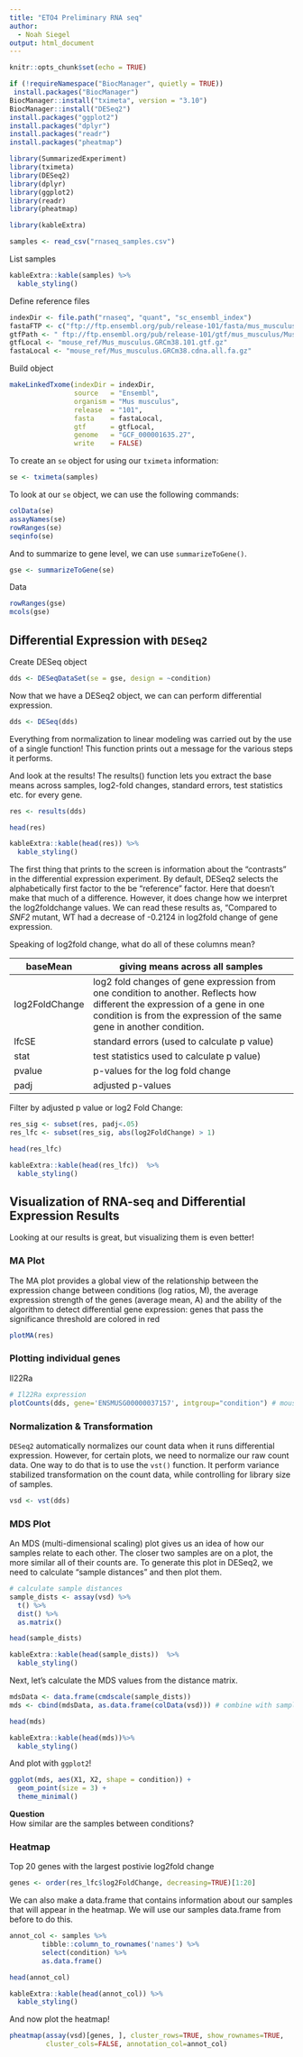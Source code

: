 ```yaml
---
title: "ETO4 Preliminary RNA seq"
author: 
  - Noah Siegel
output: html_document
---
```


```r
knitr::opts_chunk$set(echo = TRUE)
```

```r
if (!requireNamespace("BiocManager", quietly = TRUE))
 install.packages("BiocManager")
BiocManager::install("tximeta", version = "3.10")
BiocManager::install("DESeq2")
install.packages("ggplot2")
install.packages("dplyr")
install.packages("readr")
install.packages("pheatmap")
```

```r
library(SummarizedExperiment)
library(tximeta)
library(DESeq2)
library(dplyr)
library(ggplot2)
library(readr)
library(pheatmap)
```

```r
library(kableExtra)
```

```r
samples <- read_csv("rnaseq_samples.csv")
```
List samples

```r
kableExtra::kable(samples) %>%
  kable_styling()
```


Define reference files

```r
indexDir <- file.path("rnaseq", "quant", "sc_ensembl_index")
fastaFTP <- c("ftp://ftp.ensembl.org/pub/release-101/fasta/mus_musculus/cdna/Mus_musculus.GRCm38.cdna.all.fa.gz")
gtfPath <- " ftp://ftp.ensembl.org/pub/release-101/gtf/mus_musculus/Mus_musculus.GRCm38.101.gtf.gz"
gtfLocal <- "mouse_ref/Mus_musculus.GRCm38.101.gtf.gz"
fastaLocal <- "mouse_ref/Mus_musculus.GRCm38.cdna.all.fa.gz"
```

Build object
```r
makeLinkedTxome(indexDir = indexDir,
                source   = "Ensembl", 
                organism = "Mus musculus", 
                release  = "101", 
                fasta    = fastaLocal,
                gtf      = gtfLocal,
                genome   = "GCF_000001635.27",
                write    = FALSE)
```

To create an `se` object for using our `tximeta` information:
```r
se <- tximeta(samples)
```

To look at our `se` object, we can use the following commands:
```r
colData(se)
assayNames(se)
rowRanges(se)
seqinfo(se)
```

And to summarize to gene level, we can use `summarizeToGene()`.

```r
gse <- summarizeToGene(se)
```

Data

```r
rowRanges(gse)
mcols(gse)
```

## Differential Expression with `DESeq2`

Create DESeq object
```r
dds <- DESeqDataSet(se = gse, design = ~condition)
```

Now that we have a DESeq2 object, we can can perform differential expression.

```r
dds <- DESeq(dds)
```

Everything from normalization to linear modeling was carried out by the use of a single function! This function prints out a message for the various steps it performs.

And look at the results! The results() function lets you extract the base means across samples, log2-fold changes, standard errors, test statistics etc. for every gene.

```r
res <- results(dds)
```

```r
head(res)
```

```r
kableExtra::kable(head(res)) %>%
  kable_styling()
```

The first thing that prints to the screen is information about the "contrasts"
in the differential expression experiment. By default, DESeq2 selects the 
alphabetically first factor to the be "reference" factor. Here that doesn't 
make that much of a difference. However, it does change how we interpret the
log2foldchange values. We can read these results as, "Compared to *SNF2* mutant,
WT had a decrease of -0.2124 in log2fold change of gene expression. 

Speaking of log2fold change, what do all of these columns mean?

| baseMean   | giving means across all samples |
|----------------|----------------------------------------------------------------------------------------------------------------------------------------------------------------------------------------------------|
| log2FoldChange | log2 fold changes of gene expression from one condition to another. Reflects how different the expression of a gene in one condition is from the expression of the same gene in another condition. |
| lfcSE  | standard errors  (used to calculate p value) |
| stat | test statistics used to calculate p value) |
| pvalue | p-values for the log fold change |
| padj | adjusted p-values |


Filter by adjusted p value or log2 Fold Change:

```r
res_sig <- subset(res, padj<.05)
res_lfc <- subset(res_sig, abs(log2FoldChange) > 1) 
```

```r
head(res_lfc)
```

```r
kableExtra::kable(head(res_lfc))  %>%
  kable_styling()
```

## Visualization of RNA-seq and Differential Expression Results

Looking at our results is great, but visualizing them is even better!

### MA Plot

The MA plot provides a global view of the relationship between the expression change between conditions (log ratios, M), the average expression strength of the genes (average mean, A) and the ability of the algorithm to detect differential gene expression: genes that pass the significance threshold are colored in red

```r
plotMA(res)
```
 

### Plotting individual genes

Il22Ra
```r
# Il22Ra expression
plotCounts(dds, gene='ENSMUSG00000037157', intgroup="condition") # mouse il22ra
```

### Normalization & Transformation

`DESeq2` automatically normalizes our count data when it runs differential 
expression. However, for certain plots, we need to normalize our raw count data.
One way to do that is to use the `vst()` function. It perform variance 
stabilized transformation on the count data, while controlling for library
size of samples.

```r
vsd <- vst(dds)
```

### MDS Plot

An MDS (multi-dimensional scaling) plot gives us an idea of how our samples relate to each other. The closer two 
samples are on a plot, the more similar all of their counts are. To generate
this plot in DESeq2, we need to calculate "sample distances" and then plot them.

```r
# calculate sample distances
sample_dists <- assay(vsd) %>%
  t() %>%
  dist() %>%
  as.matrix() 
```

```r
head(sample_dists)
```

```r
kableExtra::kable(head(sample_dists))  %>%
  kable_styling()
```

Next, let's calculate the MDS values from the distance matrix.
```r
mdsData <- data.frame(cmdscale(sample_dists))
mds <- cbind(mdsData, as.data.frame(colData(vsd))) # combine with sample data
```

```r
head(mds)
```

```r
kableExtra::kable(head(mds))%>%
  kable_styling()
```

And plot with `ggplot2`!

```r
ggplot(mds, aes(X1, X2, shape = condition)) + 
  geom_point(size = 3) +
  theme_minimal()
``` 


**Question**  
How similar are the samples between conditions?

### Heatmap

Top 20 genes with the largest postivie log2fold change

```r
genes <- order(res_lfc$log2FoldChange, decreasing=TRUE)[1:20]
```

We can also make a data.frame that contains information about our samples that 
will appear in the heatmap. We will use our samples data.frame from before to
do this.

```r
annot_col <- samples %>%
        tibble::column_to_rownames('names') %>%
        select(condition) %>%
        as.data.frame()
```

```r
head(annot_col)
```

```r
kableExtra::kable(head(annot_col)) %>%
  kable_styling()
```

And now plot the heatmap!

```r
pheatmap(assay(vsd)[genes, ], cluster_rows=TRUE, show_rownames=TRUE,
         cluster_cols=FALSE, annotation_col=annot_col)
```
